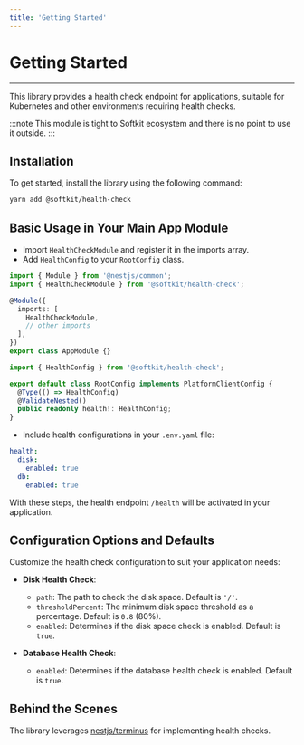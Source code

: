 ```yaml
---
title: 'Getting Started'
---
```


# Getting Started

---

This library provides a health check endpoint for applications, suitable for Kubernetes and other environments requiring health checks.

:::note
This module is tight to Softkit ecosystem and there is no point to use it outside.
:::

## Installation

To get started, install the library using the following command:

```bash
yarn add @softkit/health-check
```

## Basic Usage in Your Main App Module

- Import `HealthCheckModule` and register it in the imports array.
- Add `HealthConfig` to your `RootConfig` class.

```typescript
import { Module } from '@nestjs/common';
import { HealthCheckModule } from '@softkit/health-check';

@Module({
  imports: [
    HealthCheckModule,
    // other imports
  ],
})
export class AppModule {}

import { HealthConfig } from '@softkit/health-check';

export default class RootConfig implements PlatformClientConfig {
  @Type(() => HealthConfig)
  @ValidateNested()
  public readonly health!: HealthConfig;
}
```

- Include health configurations in your `.env.yaml` file:

```yaml
health:
  disk:
    enabled: true
  db:
    enabled: true
```

With these steps, the health endpoint `/health` will be activated in your application.

## Configuration Options and Defaults

Customize the health check configuration to suit your application needs:

- **Disk Health Check**:

  - `path`: The path to check the disk space. Default is `'/'`.
  - `thresholdPercent`: The minimum disk space threshold as a percentage. Default is `0.8` (80%).
  - `enabled`: Determines if the disk space check is enabled. Default is `true`.

- **Database Health Check**:
  - `enabled`: Determines if the database health check is enabled. Default is `true`.

## Behind the Scenes

The library leverages [nestjs/terminus](https://docs.nestjs.com/recipes/terminus) for implementing health checks.
